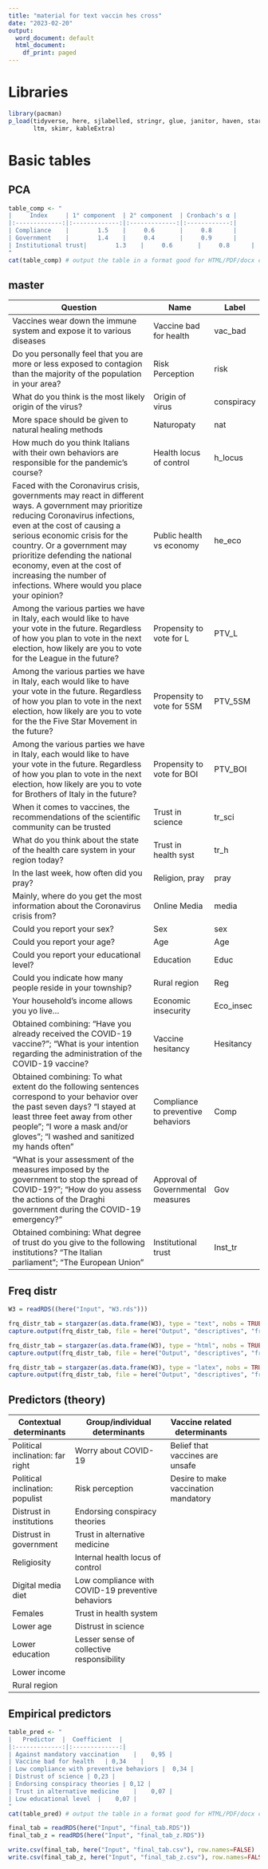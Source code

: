 ```yaml
---
title: "material for text vaccin hes cross"
date: "2023-02-20"
output:
  word_document: default
  html_document:
    df_print: paged
---
```


# Libraries

```r
library(pacman)
p_load(tidyverse, here, sjlabelled, stringr, glue, janitor, haven, stargazer, 
       ltm, skimr, kableExtra)
```



# Basic tables

## PCA

```r
table_comp <- "
|     Index     | 1° component  | 2° component  | Cronbach's α |
|:-------------:|:-------------:|:-------------:|:------------:|
| Compliance    |        1.5    |     0.6       |     0.8      |
| Government    |        1.4    |     0.4       |     0.9      |
| Institutional trust|        1.3    |     0.6       |     0.8      |
"
cat(table_comp) # output the table in a format good for HTML/PDF/docx conversion
```

## master

| Question                                                                                                                                                                                                                                                                                                                                                                       | Name                       | Label      |
|--------------------------------------------------------------------------------------------------------------------------------------------------------------------------------------------------------------------------------------------------------------------------------------------------------------------------------------------------------------------------------|----------------------------|------------|
| Vaccines wear down the immune system and expose it to various diseases                                                                                                                                                                                                                                                                                                         | Vaccine bad for   health   | vac_bad    |
| Do you personally feel that you are more or less exposed to contagion than the majority of the population in your area?                                                                                                                                                                                                                                                        | Risk Perception            | risk       |
| What do you think is the most likely origin of the virus?                                                                                                                                                                                                                                                                                                                      | Origin of virus            | conspiracy |
| More space should be given to natural healing methods                                                                                                                                                                                                                                                                                                                          | Naturopaty                 | nat        |
| How much do you think Italians with their own behaviors are responsible for the pandemic's course?                                                                                                                                                                                                                                                                             | Health locus of control    | h_locus    |
| Faced with the Coronavirus crisis, governments may react in different ways. A government may prioritize reducing Coronavirus infections,  even at the cost of causing a serious economic crisis for the country.  Or a government may prioritize defending the national economy,  even at the cost of increasing the number of infections. Where would you place your opinion? | Public health vs economy   | he_eco     |
| Among the various parties we have in Italy, each would like to have your vote in the future.  Regardless of how you plan to vote in the next election, how likely are you to vote for the League in the future?                                                                                                                                                                | Propensity to vote for L   | PTV_L      |
| Among the various parties we have in Italy, each would like to have your vote in the future. Regardless of how you plan to vote in the next election, how likely are you to vote for  the the Five Star Movement in the future?                                                                                                                                                | Propensity to vote for 5SM | PTV_5SM    |
| Among the various parties we have in Italy, each would like to have your vote in the future.  Regardless of how you plan to vote in the next election, how likely are you to vote for Brothers of Italy in the future?                                                                                                                                                         | Propensity to vote for BOI | PTV_BOI    |
| When it comes to vaccines, the recommendations of the scientific community can be trusted                                                                                                                                                                                                                                                                                      | Trust in science           | tr_sci     |
| What do you think about the state of the health care system in your region today?                                                                                                                                                                                                                                                                                              | Trust in health syst       | tr_h       |
| In the last week, how often did you pray?                                                                                                                                                                                                                                                                                                                                      | Religion, pray             | pray       |
| Mainly, where do you get the most information about the Coronavirus crisis from?                                                                                                                                                                                                                                                                                               | Online Media               | media      |
| Could you report your sex?                                                                                                                                                                                                                                                                                                                                                     | Sex                        | sex        |
| Could you report your age?                                                                                                                                                                                                                         | Age                                 | Age       |
| Could you report your educational level?                                                                                                                                                                                                           | Education                           | Educ      |
| Could you indicate how many people reside in your township?                                                                                                                                                                                        | Rural region                        | Reg       |
| Your household's income allows you yo live...                                                                                                                                                                                                      | Economic insecurity                 | Eco_insec |
| Obtained combining: "Have you already received the COVID-19 vaccine?"; "What is your intention regarding the administration of the COVID-19 vaccine?                                                                                               | Vaccine hesitancy                   | Hesitancy |
| Obtained combining: To what extent do the following sentences correspond to your behavior over the past seven days? "I stayed at least three feet away from other people"; "I wore a mask and/or gloves";  "I washed and sanitized my hands often" | Compliance to preventive  behaviors | Comp      |
| "What is your assessment of the measures imposed by the government to stop the spread of COVID-19?"; "How do you assess the actions of the Draghi government during the COVID-19 emergency?"                                                       | Approval of  Governmental measures  | Gov       |
| Obtained combining: What degree of trust do you give to the following institutions? "The Italian parliament"; "The European Union"                                                                                                                 | Institutional trust                 | Inst_tr   |



## Freq distr

```r
W3 = readRDS((here("Input", "W3.rds")))

frq_distr_tab = stargazer(as.data.frame(W3), type = "text", nobs = TRUE, digits = 1)
capture.output(frq_distr_tab, file = here("Output", "descriptives", "frq_distr_tab.txt"))

frq_distr_tab = stargazer(as.data.frame(W3), type = "html", nobs = TRUE, digits = 1)
capture.output(frq_distr_tab, file = here("Output", "descriptives", "frq_distr_tab.html"))

frq_distr_tab = stargazer(as.data.frame(W3), type = "latex", nobs = TRUE, digits = 1)
capture.output(frq_distr_tab, file = here("Output", "descriptives", "frq_distr_tab_latex.txt"))

```

## Predictors (theory)

| Contextual   determinants        | Group/individual determinants                       | Vaccine   related determinants       |   |   |   |
|----------------------------------|-----------------------------------------------------|--------------------------------------|---|---|---|
| Political inclination: far right | Worry about COVID-19                                | Belief that vaccines are unsafe      |   |   |   |
| Political inclination: populist  | Risk perception                                     | Desire to make vaccination mandatory |   |   |   |
| Distrust in institutions         | Endorsing conspiracy theories                       |                                      |   |   |   |
| Distrust in government           | Trust in alternative medicine                       |                                      |   |   |   |
| Religiosity                      | Internal health locus of control                    |                                      |   |   |   |
| Digital media diet               | Low compliance with COVID-19   preventive behaviors |                                      |   |   |   |
| Females                          | Trust in health system                              |                                      |   |   |   |
| Lower age                        | Distrust in science                                 |                                      |   |   |   |
| Lower education                  | Lesser sense of collective   responsibility         |                                      |   |   |   |
| Lower income                     |                                                     |                                      |   |   |   |
| Rural region                     |                                                     |                                      |   |   |   |


## Empirical predictors

```r
table_pred <- "
|   Predictor  |  Coefficient  |
|:-------------:|:-------------:|
| Against mandatory vaccination    |    0,95 |
| Vaccine bad for health   | 0,34    | 
| Low compliance with preventive behaviors |  0,34 |
| Distrust of science | 0,23 |
| Endorsing conspiracy theories | 0,12 |
| Trust in alternative medicine    |    0,07 |
| Low educational level  |    0,07 |
"
cat(table_pred) # output the table in a format good for HTML/PDF/docx conversion
```

```r
final_tab = readRDS(here("Input", "final_tab.RDS"))
final_tab_z = readRDS(here("Input", "final_tab_z.RDS"))

write.csv(final_tab, here("Input", "final_tab.csv"), row.names=FALSE)
write.csv(final_tab_z, here("Input", "final_tab_z.csv"), row.names=FALSE)
```

